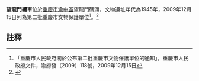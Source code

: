 {{msg:重慶市文物保護單位
|名稱 = 望龍門纜車
|編號 = 173
|圖片 = 
|級別 = 6
|分類 = 
|時代 = 1945年
|地点 = [[渝中區|渝中區]]望龍門碼頭
|坐標 = 
|登錄 = 2009年12月15日
}}
'''望龍門纜車'''位於[[重慶市|重慶市]][[渝中區|渝中區]]望龍門碼頭，文物遺址年代為1945年，2009年12月15日列為第二批重慶市文物保護單位<ref>「重慶市人民政府關於公布第二批重慶市文物保護單位的通知」，重慶市人民政府文件，渝府發（2009）118號，2009年12月15日</ref>。<ref>{{cite web |url=https://chinapower.csis.org/analysis-jiangnan-shipyard/?lang=zh-hans |title=「历史」望龙门：苍老缆车道上的旧时光,张小佳【微渝中】编辑，图文《渝中报》 |access-date=2022-03-28 |archive-date=2022-04-05 |archive-url=https://web.archive.org/web/20220405043639/https://chinapower.csis.org/analysis-jiangnan-shipyard/?lang=zh-hans }}</ref>

== 註釋 ==
{{reflist}}
{{中华人民共和国索道和缆车}}
{{文物保護單位小作品}}
